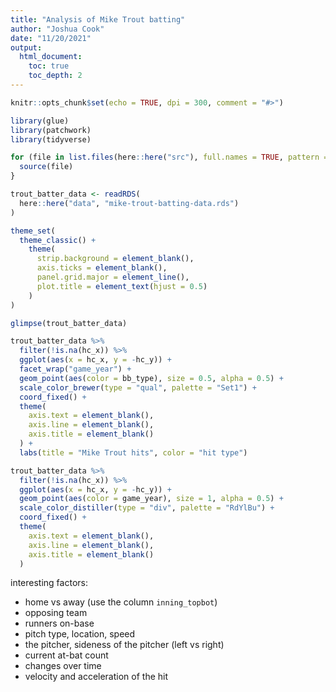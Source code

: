 ```yaml
---
title: "Analysis of Mike Trout batting"
author: "Joshua Cook"
date: "11/20/2021"
output:
  html_document:
    toc: true
    toc_depth: 2
---
```


```r
knitr::opts_chunk$set(echo = TRUE, dpi = 300, comment = "#>")

library(glue)
library(patchwork)
library(tidyverse)

for (file in list.files(here::here("src"), full.names = TRUE, pattern = "R$")) {
  source(file)
}

trout_batter_data <- readRDS(
  here::here("data", "mike-trout-batting-data.rds")
)

theme_set(
  theme_classic() +
    theme(
      strip.background = element_blank(),
      axis.ticks = element_blank(),
      panel.grid.major = element_line(),
      plot.title = element_text(hjust = 0.5)
    )
)
```

```r
glimpse(trout_batter_data)
```

```r
trout_batter_data %>%
  filter(!is.na(hc_x)) %>%
  ggplot(aes(x = hc_x, y = -hc_y)) +
  facet_wrap("game_year") +
  geom_point(aes(color = bb_type), size = 0.5, alpha = 0.5) +
  scale_color_brewer(type = "qual", palette = "Set1") +
  coord_fixed() +
  theme(
    axis.text = element_blank(),
    axis.line = element_blank(),
    axis.title = element_blank()
  ) +
  labs(title = "Mike Trout hits", color = "hit type")
```

```r
trout_batter_data %>%
  filter(!is.na(hc_x)) %>%
  ggplot(aes(x = hc_x, y = -hc_y)) +
  geom_point(aes(color = game_year), size = 1, alpha = 0.5) +
  scale_color_distiller(type = "div", palette = "RdYlBu") +
  coord_fixed() +
  theme(
    axis.text = element_blank(),
    axis.line = element_blank(),
    axis.title = element_blank()
  )
```


interesting factors:

- home vs away (use the column `inning_topbot`)
- opposing team
- runners on-base
- pitch type, location, speed
- the pitcher, sideness of the pitcher (left vs right)
- current at-bat count
- changes over time
- velocity and acceleration of the hit
